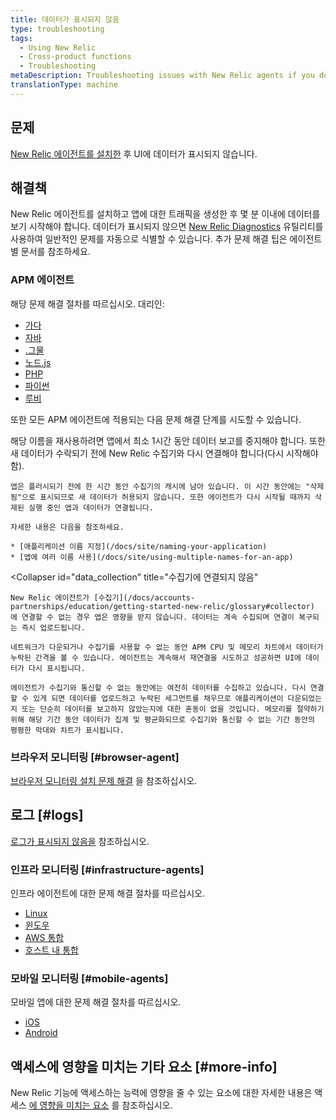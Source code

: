 ```yaml
---
title: 데이터가 표시되지 않음
type: troubleshooting
tags:
  - Using New Relic
  - Cross-product functions
  - Troubleshooting
metaDescription: Troubleshooting issues with New Relic agents if you don't see data in the UI.
translationType: machine
---
```


## 문제

[New Relic 에이전트를 설치한](/docs/agents/manage-apm-agents/installation/install-agent) 후 UI에 데이터가 표시되지 않습니다.

## 해결책

New Relic 에이전트를 설치하고 앱에 대한 트래픽을 생성한 후 몇 분 이내에 데이터를 보기 시작해야 합니다. 데이터가 표시되지 않으면 [New Relic Diagnostics](/docs/agents/manage-apm-agents/troubleshooting/new-relic-diagnostics) 유틸리티를 사용하여 일반적인 문제를 자동으로 식별할 수 있습니다. 추가 문제 해결 팁은 에이전트별 문서를 참조하세요.

### APM 에이전트

해당 문제 해결 절차를 따르십시오. <InlinePopover type="apm"/>대리인:

* [가다](/docs/agents/go-agent/troubleshooting/no-data-appears-go)
* [자바](/docs/agents/java-agent/troubleshooting/no-data-appears-java)
* [.그물](/docs/agents/net-agent/troubleshooting/no-data-appears-net)
* [노드.js](/docs/agents/nodejs-agent/troubleshooting/troubleshooting-your-nodejs-installation)
* [PHP](/docs/agents/php-agent/troubleshooting/no-data-appears-php)
* [파이썬](/docs/agents/python-agent/troubleshooting/no-data-appears-python)
* [루비](/docs/agents/ruby-agent/troubleshooting/no-data-appears-ruby)

또한 모든 APM 에이전트에 적용되는 다음 문제 해결 단계를 시도할 수 있습니다.

<CollapserGroup>
  <Collapser
    id="deleted_apps"
    title="APM에서 삭제되거나 이름이 변경된 애플리케이션"
  >
    해당 이름을 재사용하려면 앱에서 최소 1시간 동안 데이터 보고를 중지해야 합니다. 또한 새 데이터가 수락되기 전에 New Relic 수집기와 다시 연결해야 합니다(다시 시작해야 함).

    앱은 플러시되기 전에 한 시간 동안 수집기의 캐시에 남아 있습니다. 이 시간 동안에는 "삭제됨"으로 표시되므로 새 데이터가 허용되지 않습니다. 또한 에이전트가 다시 시작될 때까지 삭제된 실행 중인 앱과 데이터가 연결됩니다.

    자세한 내용은 다음을 참조하세요.

    * [애플리케이션 이름 지정](/docs/site/naming-your-application)
    * [앱에 여러 이름 사용](/docs/site/using-multiple-names-for-an-app)
  </Collapser>

  <Collapser
    id="data_collection"
    title="수집기에 연결되지 않음"
  >
    New Relic 에이전트가 [수집기](/docs/accounts-partnerships/education/getting-started-new-relic/glossary#collector) 에 연결할 수 없는 경우 앱은 영향을 받지 않습니다. 데이터는 계속 수집되며 연결이 복구되는 즉시 업로드됩니다.

    네트워크가 다운되거나 수집기를 사용할 수 없는 동안 APM CPU 및 메모리 차트에서 데이터가 누락된 간격을 볼 수 있습니다. 에이전트는 계속해서 재연결을 시도하고 성공하면 UI에 데이터가 다시 표시됩니다.

    에이전트가 수집기와 통신할 수 없는 동안에는 여전히 데이터를 수집하고 있습니다. 다시 연결할 수 있게 되면 데이터를 업로드하고 누락된 세그먼트를 채우므로 애플리케이션이 다운되었는지 또는 단순히 데이터를 보고하지 않았는지에 대한 혼동이 없을 것입니다. 메모리를 절약하기 위해 해당 기간 동안 데이터가 집계 및 평균화되므로 수집기와 통신할 수 없는 기간 동안의 평평한 막대와 차트가 표시됩니다.
  </Collapser>
</CollapserGroup>

### 브라우저 모니터링 [#browser-agent]

[브라우저 모니터링 설치 문제 해결](/docs/browser/new-relic-browser/troubleshooting/troubleshooting-browser-monitoring-installation) 을 참조하십시오.

## 로그 [#logs]

[로그가 표시되지 않음을](/docs/logs/troubleshooting/no-log-data-appears-ui) 참조하십시오.

### 인프라 모니터링 [#infrastructure-agents]

인프라 에이전트에 대한 문제 해결 절차를 따르십시오.

* [Linux](/docs/infrastructure/new-relic-infrastructure/troubleshooting/no-data-appears-infrastructure)
* [윈도우](/docs/infrastructure/new-relic-infrastructure/troubleshooting/no-data-appears-infrastructure)
* [AWS 통합](/docs/infrastructure/amazon-integrations/troubleshooting/no-data-appears-amazonaws-integrations)
* [호스트 내 통합](/docs/infrastructure/host-integrations/troubleshooting/run-integrations-manually/)

### 모바일 모니터링 [#mobile-agents]

모바일 앱에 대한 문제 해결 절차를 따르십시오.

* [iOS](/docs/mobile-monitoring/mobile-monitoring-installation/ios/no-data-appears-ios)
* [Android](/docs/mobile-monitoring/new-relic-mobile-android/troubleshoot/no-data-appears-android)

## 액세스에 영향을 미치는 기타 요소 [#more-info]

New Relic 기능에 액세스하는 능력에 영향을 줄 수 있는 요소에 대한 자세한 내용은 액세스 [에 영향을 미치는 요소](/docs/accounts/accounts-billing/general-account-settings/factors-affecting-access-features-data) 를 참조하십시오.